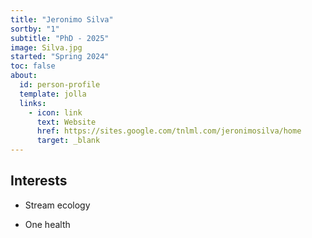 ```yaml
---
title: "Jeronimo Silva"
sortby: "1"
subtitle: "PhD - 2025"
image: Silva.jpg
started: "Spring 2024"
toc: false
about:
  id: person-profile
  template: jolla
  links:
    - icon: link
      text: Website
      href: https://sites.google.com/tnlml.com/jeronimosilva/home
      target: _blank
---
```


::: {#person-profile}
:::

## Interests

-   Stream ecology

-   One health
